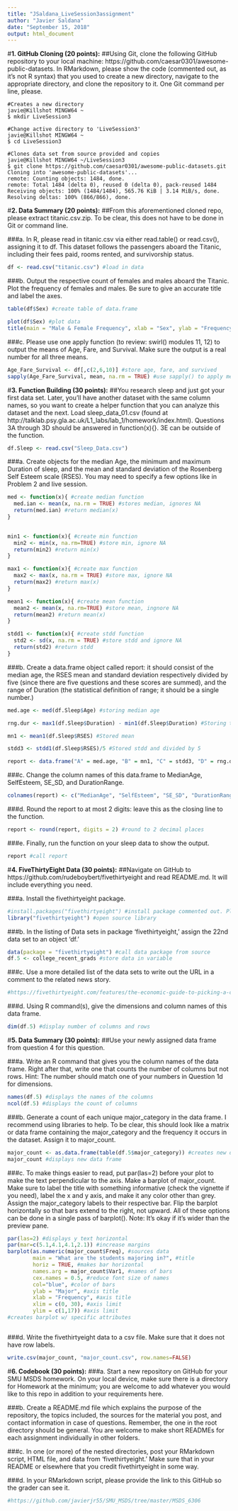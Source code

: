 ---
title: "JSaldana_LiveSession3assignment"
author: "Javier Saldana"
date: "September 15, 2018"
output: html_document
---
#**1. GitHub Cloning  (20 points):**
##Using Git, clone the following GitHub repository to your local machine: https://github.com/caesar0301/awesome-public-datasets.  In RMarkdown, please show the code (commented out, as it’s not R syntax) that you used to create a new directory, navigate to the appropriate directory, and clone the repository to it.  One Git command per line, please.

```{ echo=TRUE}

#Creates a new directory
javie@Killshot MINGW64 ~
$ mkdir LiveSession3

#Change active directory to 'LiveSession3'
javie@Killshot MINGW64 ~
$ cd LiveSession3

#Clones data set from source provided and copies 
javie@Killshot MINGW64 ~/LiveSession3
$ git clone https://github.com/caesar0301/awesome-public-datasets.git
Cloning into 'awesome-public-datasets'...
remote: Counting objects: 1484, done.
remote: Total 1484 (delta 0), reused 0 (delta 0), pack-reused 1484
Receiving objects: 100% (1484/1484), 565.76 KiB | 3.14 MiB/s, done.
Resolving deltas: 100% (866/866), done.

```

#**2.	Data Summary (20 points):**
##From this aforementioned cloned repo, please extract titanic.csv.zip.  To be clear, this does not have to be done in Git or command line.

###a.	In R, please read in titanic.csv via either read.table() or read.csv(), assigning it to df.  This dataset follows the passengers aboard the Titanic, including their fees paid, rooms rented, and survivorship status.

```{r echo=TRUE}
df <- read.csv("titanic.csv") #load in data

```

###b.	Output the respective count of females and males aboard the Titanic. Plot the frequency of females and males.  Be sure to give an accurate title and label the axes.

```{r echo=TRUE}
table(df$Sex) #create table of data.frame

plot(df$Sex) #plot data
title(main = "Male & Female Frequency", xlab = "Sex", ylab = "Frequency")
```



###c.	Please use one apply function (to review: swirl() modules 11, 12) to output the means of Age, Fare, and Survival.  Make sure the output is a real number for all three means.

```{r echo = TRUE}
Age_Fare_Survival <- df[,c(2,6,10)] #store age, fare, and survived
sapply(Age_Fare_Survival, mean, na.rm = TRUE) #use sapply() to apply mean to all
```

#**3.	Function Building (30 points):**
##You research sleep and just got your first data set.  Later, you’ll have another dataset with the same column names, so you want to create a helper function that you can analyze this dataset and the next.  Load sleep_data_01.csv (found at http://talklab.psy.gla.ac.uk/L1_labs/lab_1/homework/index.html).  Questions 3A through 3D should be answered in function(x){}.  3E can be outside of the function. 

```{r echo = TRUE}
df.Sleep <- read.csv("Sleep_Data.csv")
```

###a.	Create objects for the median Age, the minimum and maximum Duration of sleep, and the mean and standard deviation of the Rosenberg Self Esteem scale (RSES).  You may need to specify a few options like in Problem 2 and live session.


```{r echo=TRUE}
med <- function(x){ #create median function
  med.ian <- mean(x, na.rm = TRUE) #stores median, ignores NA
  return(med.ian) #return median(x)
}
 

min1 <- function(x){ #create min function
  min2 <- min(x, na.rm=TRUE) #store min, ignore NA
  return(min2) #return min(x)
}

max1 <- function(x){ #create max function
  max2 <- max(x, na.rm = TRUE) #store max, ignore NA
  return(max2) #return max(x)
}

mean1 <- function(x){ #create mean function
  mean2 <- mean(x, na.rm=TRUE) #store mean, ingnore NA
  return(mean2) #return mean(x)
}

stdd1 <- function(x){ #create stdd function
  std2 <- sd(x, na.rm = TRUE) #store stdd and ignore NA
  return(std2) #return stdd
}

```

###b.	Create a data.frame object called report: it should consist of the median age, the RSES mean and standard deviation respectively divided by five (since there are five questions and these scores are summed), and the range of Duration (the statistical definition of range; it should be a single number.)
```{r echo = TRUE}
med.age <- med(df.Sleep$Age) #storing median age

rng.dur <- max1(df.Sleep$Duration) - min1(df.Sleep$Duration) #Storing the stastical range

mn1 <- mean1(df.Sleep$RSES) #Stored mean

stdd3 <- stdd1(df.Sleep$RSES)/5 #Stored stdd and divided by 5

report <- data.frame("A" = med.age, "B" = mn1, "C" = stdd3, "D" = rng.dur) #create new data.frame

```

###c.	Change the column names of this data.frame to MedianAge, SelfEsteem, SE_SD, and DurationRange.

```{r echo=TRUE}
colnames(report) <- c("MedianAge", "SelfEsteem", "SE_SD", "DurationRange") #change names of columns
```

###d.	Round the report to at most 2 digits: leave this as the closing line to the function.
```{r echo=TRUE}
report <- round(report, digits = 2) #round to 2 decimal places
```

###e.	Finally, run the function on your sleep data to show the output.
```{r echo=TRUE}
report #call report
```

#**4.	FiveThirtyEight Data (30 points):**
##Navigate on GitHub to https://github.com/rudeboybert/fivethirtyeight and read README.md. It will include everything you need. 

###a.	Install the fivethirtyeight package.
```{r echo=TRUE}
#install.packages("fivethirtyeight") #install package commented out. Please uncomment to install.
library("fivethirtyeight") #open source library
```

###b.	In the listing of Data sets in package ‘fivethirtyeight,’ assign the 22nd data set to an object ‘df.’

```{r echo=TRUE}
data(package = "fivethirtyeight") #call data package from source
df.5 <- college_recent_grads #store data in variable
```

###c.	Use a more detailed list of the data sets to write out the URL in a comment to the related news story.
```{r echo=TRUE}
#https://fivethirtyeight.com/features/the-economic-guide-to-picking-a-college-major/
```
###d.	Using R command(s), give the dimensions and column names of this data frame.

```{r echo=TRUE}
dim(df.5) #display number of columns and rows
```

#**5.	Data Summary (30 points):**
##Use your newly assigned data frame from question 4 for this question.

###a.	Write an R command that gives you the column names of the data frame.  Right after that, write one that counts the number of columns but not rows.  Hint: The number should match one of your numbers in Question 1d for dimensions.

```{r echo=TRUE}
names(df.5) #displays the names of the columns
ncol(df.5) #displays the count of columns
```

###b.	Generate a count of each unique major_category in the data frame.  I recommend using libraries to help.  To be clear, this should look like a matrix or data frame containing the major_category and the frequency it occurs in the dataset.  Assign it to major_count.

```{r echo=TRUE}
major_count <- as.data.frame(table(df.5$major_category)) #creates new data frame and stores it
major_count #displays new data frame
```

###c.	To make things easier to read, put par(las=2) before your plot to make the text perpendicular to the axis.  Make a barplot of major_count.  Make sure to label the title with something informative (check the vignette if you need), label the x and y axis, and make it any color other than grey.  Assign the major_category labels to their respective bar.  Flip the barplot horizontally so that bars extend to the right, not upward.  All of these options can be done in a single pass of barplot(). Note: It’s okay if it’s wider than the preview pane.

```{r echo=TRUE}

par(las=2) #displays y text horizontal
par(mar=c(5.1,4.1,4.1,2.1)) #increase margins
barplot(as.numeric(major_count$Freq), #sources data
        main = "What are the students majoring in?", #title
        horiz = TRUE, #makes bar horizontal
        names.arg = major_count$Var1, #names of bars
        cex.names = 0.5, #reduce font size of names
        col="blue", #color of bars
        ylab = "Major", #axis title
        xlab = "Frequency", #axis title
        xlim = c(0, 30), #axis limit
        ylim = c(1,17)) #axis limit
#creates barplot w/ specific attributes



```

###d.	Write the fivethirtyeight data to a csv file.  Make sure that it does not have row labels.
```{r echo=TRUE}
write.csv(major_count, "major_count.csv", row.names=FALSE)
```

#**6.	Codebook (30 points):**
###a.	Start a new repository on GitHub for your SMU MSDS homework.  On your local device, make sure there is a directory for Homework at the minimum; you are welcome to add whatever you would like to this repo in addition to your requirements here.

###b.	Create a README.md file which explains the purpose of the repository, the topics included, the sources for the material you post, and contact information in case of questions. Remember, the one in the root directory should be general.  You are welcome to make short READMEs for each assignment individually in other folders.

###c.	In one (or more) of the nested directories, post your RMarkdown script, HTML file, and data from ‘fivethirtyeight.’  Make sure that in your README or elsewhere that you credit fivethirtyeight in some way.

###d.	In your RMarkdown script, please provide the link to this GitHub so the grader can see it.

```{r echo=TRUE}
#https://github.com/javierjr55/SMU_MSDS/tree/master/MSDS_6306
```
